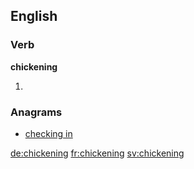 ==English==

===Verb===
'''chickening'''
# {{present participle of|chicken}}

===Anagrams===
* [[checking in#English|checking in]]

[[de:chickening]]
[[fr:chickening]]
[[sv:chickening]]